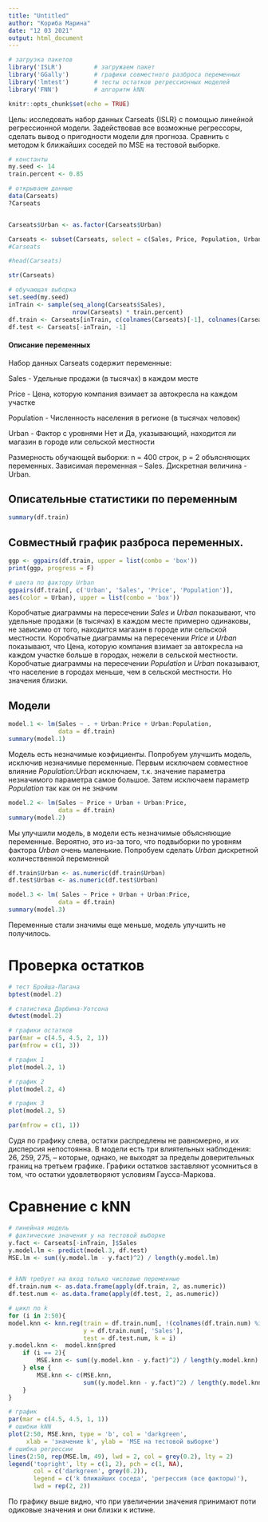 ---
title: "Untitled"
author: "Кориба Марина"
date: "12 03 2021"
output: html_document
---

```{r setup, include=FALSE}

# загрузка пакетов
library('ISLR')         # загружаем пакет
library('GGally')       # графики совместного разброса переменных
library('lmtest')       # тесты остатков регрессионных моделей
library('FNN')          # алгоритм kNN

knitr::opts_chunk$set(echo = TRUE)

```


Цель: исследовать набор данных Carseats {ISLR} с помощью линейной регрессионной модели. Задействовав все возможные регрессоры, сделать вывод о пригодности модели для прогноза. Сравнить с методом k ближайших соседей по MSE на тестовой выборке.


```{r, echo=FALSE}

# константы
my.seed <- 14
train.percent <- 0.85

# открываем данные
data(Carseats)            
?Carseats 


Carseats$Urban <- as.factor(Carseats$Urban)

Carseats <- subset(Carseats, select = c(Sales, Price, Population, Urban))
#Carseats 

#head(Carseats)

str(Carseats) 

# обучающая выборка
set.seed(my.seed)
inTrain <- sample(seq_along(Carseats$Sales), 
                  nrow(Carseats) * train.percent)
df.train <- Carseats[inTrain, c(colnames(Carseats)[-1], colnames(Carseats)[1])]
df.test <- Carseats[-inTrain, -1]

```


#### Описание переменных

Набор данных Carseats содержит переменные:

Sales - Удельные продажи (в тысячах) в каждом месте

Price - Цена, которую компания взимает за автокресла на каждом участке

Population - Численность населения в регионе (в тысячах человек)

Urban - Фактор с уровнями Нет и Да, указывающий, находится ли магазин в городе или сельской местности


Размерность обучающей выборки: n = 400 строк, p = 2 объясняющих переменных. Зависимая переменная – Sales. Дискретная величина - Urban.

## Oписательные статистики по переменным
```{r, echo=FALSE}

summary(df.train)

```


## Cовместный график разброса переменных.

```{r, echo=FALSE, warning=FALSE, error = F}

ggp <- ggpairs(df.train, upper = list(combo = 'box'))
print(ggp, progress = F)

```


```{r, echo=FALSE, warning=FALSE, error = FALSE}
# цвета по фактору Urban
ggpairs(df.train[, c('Urban', 'Sales', 'Price', 'Population')],
aes(color = Urban), upper = list(combo = 'box'))

```


Коробчатые диаграммы на пересечении *Sales* и *Urban* показывают, что удельные продажи (в тысячах) в каждом месте примерно одинаковы, не зависимо от того, находится магазин в городе или сельской местности. Коробчатые диаграммы на пересечении *Price* и *Urban* показывают, что Цена, которую компания взимает за автокресла на каждом участке больше в городах, нежели в сельской местности. Коробчатые диаграммы на пересечении *Population* и *Urban* показывают, что население в городах меньше, чем в сельской местности. Но значения близки.


## Модели

```{r echo = F, warning = F, error = F}

model.1 <- lm(Sales ~ . + Urban:Price + Urban:Population,
              data = df.train)
summary(model.1)

```
Модель есть  незначимые коэфициенты. Попробуем улучшить модель, исключив незначимые переменные. Первым исключаем совместное влияние *Population:Urban* исключаем, т.к. значение параметра незначимого параметра самое большое. Затем исключаем параметр *Population* так как он не значим

```{r echo = F, warning = F, error = F}

model.2 <- lm(Sales ~ Price + Urban + Urban:Price,
              data = df.train)
summary(model.2)

```

Мы улучшили модель,  в модели есть незначимые объясняющие переменные. Вероятно, это из-за того, что подвыборки по уровням фактора *Urban* очень маленькие. Попробуем сделать *Urban* дискретной количественной переменной


```{r echo = F, warning = F, error = F}
df.train$Urban <- as.numeric(df.train$Urban)
df.test$Urban <- as.numeric(df.test$Urban)

model.3 <- lm( Sales ~ Price + Urban + Urban:Price,
              data = df.train)
summary(model.3)
```

Переменные стали значимы еще меньше,  модель улучшить не получилось. 

# Проверка остатков

```{r echo = F, warning = F, error = F}
# тест Бройша-Пагана
bptest(model.2)

# статистика Дарбина-Уотсона
dwtest(model.2)

# графики остатков
par(mar = c(4.5, 4.5, 2, 1))
par(mfrow = c(1, 3))

# график 1
plot(model.2, 1)

# график 2
plot(model.2, 4)

# график 3
plot(model.2, 5) 

par(mfrow = c(1, 1))

```
Судя по графику слева, остатки распредлены  не равномерно, и их дисперсия непостоянна. В модели есть три влиятельных наблюдения: 26, 259, 275, – которые, однако, не выходят за пределы доверительных границ на третьем графике. Графики остатков заставляют усомниться в том, что остатки удовлетворяют условиям Гаусса-Маркова.


# Сравнение с kNN

```{r echo = F}
# линейная модель
# фактические значения y на тестовой выборке
y.fact <- Carseats[-inTrain, ]$Sales
y.model.lm <- predict(model.3, df.test)
MSE.lm <- sum((y.model.lm - y.fact)^2) / length(y.model.lm)


# kNN требует на вход только числовые переменные
df.train.num <- as.data.frame(apply(df.train, 2, as.numeric))
df.test.num <- as.data.frame(apply(df.test, 2, as.numeric))

# цикл по k
for (i in 2:50){
model.knn <- knn.reg(train = df.train.num[, !(colnames(df.train.num) %in% 'Sales')], 
                     y = df.train.num[, 'Sales'], 
                     test = df.test.num, k = i)
y.model.knn <-  model.knn$pred
    if (i == 2){
        MSE.knn <- sum((y.model.knn - y.fact)^2) / length(y.model.knn)
    } else {
        MSE.knn <- c(MSE.knn, 
                     sum((y.model.knn - y.fact)^2) / length(y.model.knn))
    }
}

# график
par(mar = c(4.5, 4.5, 1, 1))
# ошибки kNN
plot(2:50, MSE.knn, type = 'b', col = 'darkgreen',
     xlab = 'значение k', ylab = 'MSE на тестовой выборке')
# ошибка регрессии
lines(2:50, rep(MSE.lm, 49), lwd = 2, col = grey(0.2), lty = 2)
legend('topright', lty = c(1, 2), pch = c(1, NA), 
       col = c('darkgreen', grey(0.2)), 
       legend = c('k ближайших соседа', 'регрессия (все факторы)'), 
       lwd = rep(2, 2))

```

 По графику выше видно, что при увеличении значения принимают поти одиковые значения и они близки к истине.




